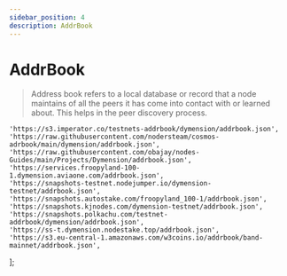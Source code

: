 ```yaml
---
sidebar_position: 4
description: AddrBook
---
```


# AddrBook

> Address book refers to a local database or record that a node maintains of all the peers it has come into contact with or learned about. This helps in the peer discovery process.



    'https://s3.imperator.co/testnets-addrbook/dymension/addrbook.json',
	'https://raw.githubusercontent.com/nodersteam/cosmos-adrbook/main/dymension/addrbook.json',
	'https://raw.githubusercontent.com/obajay/nodes-Guides/main/Projects/Dymension/addrbook.json',
    'https://services.froopyland-100-1.dymension.aviaone.com/addrbook.json',
 	'https://snapshots-testnet.nodejumper.io/dymension-testnet/addrbook.json',
    'https://snapshots.autostake.com/froopyland_100-1/addrbook.json',
    'https://snapshots.kjnodes.com/dymension-testnet/addrbook.json', 
    'https://snapshots.polkachu.com/testnet-addrbook/dymension/addrbook.json', 
    'https://ss-t.dymension.nodestake.top/addrbook.json', 
    'https://s3.eu-central-1.amazonaws.com/w3coins.io/addrbook/band-mainnet/addrbook.json',
];



<SelectPaste endpoints={endpoints} codeTemplate={addrBook} home={home} binary={binary} tip="Click on any endpoint to paste it into the code block." />
